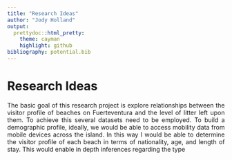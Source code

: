 ```yaml
---
title: "Research Ideas"
author: "Jody Holland"
output:
  prettydoc::html_pretty:
    theme: cayman
    highlight: github
bibliography: potential.bib
---
```


```{=html}
<style>
body {
text-align: justify}
</style>
```
# Research Ideas

The basic goal of this research project is explore relationships between the visitor profile of beaches on Fuerteventura and the level of litter left upon them. To achieve this several datasets need to be employed. To build a demographic profile, ideally, we would be able to access mobility data from mobile devices across the island. In this way I would be able to determine the visitor profile of each beach in terms of nationality, age, and length of stay. This would enable in depth inferences regarding the type
